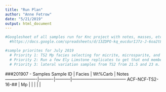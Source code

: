 ```yaml
---
title: "Run Plan"
author: "Anne Fetrow"
date: "5/21/2019"
output: html_document
---
```


```r
#Googlesheet of all samples run for Knc project with notes, masses, etc
  #https://docs.google.com/spreadsheets/d/13ZDPO-kq_eucdurIJ7z-J-6oa2t8vQISYGtf029h_oI/edit?usp=sharing
```

```r
#sample priorites for July 2019
  # Priority 1: TS2 Mp facies selecting for micrite, microsparite, and spar-fill to start to build endmember values for this facies. 
  # Priority 2: Run a few Ely Limstone replicates to get that end member value. 
  # Priority 3: lateral variation samples from TS2 from 21.5 and 23 m. I think this will give an interesting look into the range of values I should expect and I can also test purposefully the different fabrics with these facies. 

```

###201907 - Samples
      Sample ID       |  Facies  |  Wt%Carb  | Notes
----------------------|----------|-----------|--------------------------------------
ACF-NCF-TS2-16-##     | Mp       |           | 
                      |          |           |  